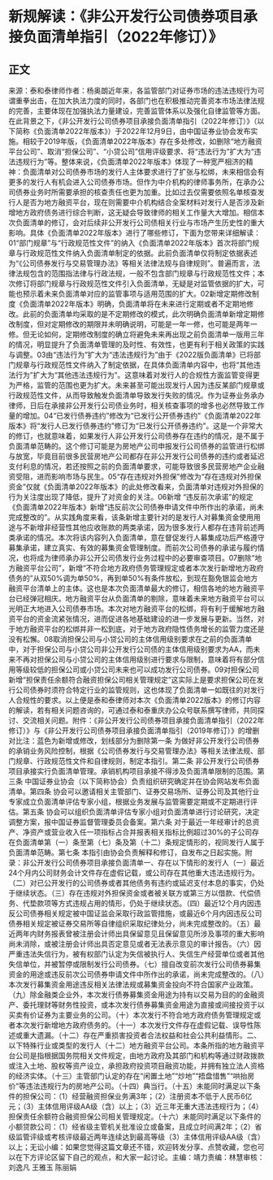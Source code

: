 # 新规解读：《非公开发行公司债券项目承接负面清单指引（2022年修订）》
## 正文
来源：泰和泰律师作者：杨奥朗近年来，各监管部门对证券市场的违法违规行为可谓重拳出击，在加大执法力度的同时，各部门也在积极推动完善资本市场法律法规的完善，主要体现在加强执法力量建设，完善监管体系以及强化自律监管等方面。在此背景之下，《非公开发行公司债券项目承接负面清单指引（2022年修订）》（以下简称《负面清单2022年版本》）于2022年12月9日，由中国证券业协会发布实施。相较于2019年版，《负面清单2022年版本》存在多处修改，如删除“地方融资平台公司”、取消“担保公司”、“小贷公司”信用评级要求、将“违法行为”扩大为“违法违规行为”等。整体来说，《负面清单2022年版本》体现了一种宽严相济的精神：负面清单对公司债券市场的发行人主体要求进行了扩张与松绑，未来相信会有更多的发行人有机会进入公司债券市场。但作为中介机构的律师事务所，在承办公司债券业务时所需要承担的核查责任也更为加重。比如过去仅需要依照名单核查发行人是否为地方融资平台，现在则需要中介机构结合全案材料对发行人是否涉及新增地方政府债务进行综合判断，这无疑会导致律师的相关工作量大大增加。相信本次负面清单的修订，会对后续非公开发行公司债相关行业与市场产生历史性的重大影响。具体《负面清单2022年版本》进行了哪些修订，下面为您带来详细解读：01“部门规章”与“行政规范性文件”的纳入《负面清单2022年版本》首次将部门规章与行政规范性文件纳入负面清单制定的依据。此前负面清单仅将制定依据表述为“《公司债券发行与交易管理办法》等相关法律法规与自律规则”。普遍而言，法律法规包含的范围指法律与行政法规，一般不包含部门规章与行政规范性文件；本次修订将部门规章与行政规范性文件引入负面清单，无疑是对监管依据的扩大，可能也预示着未来负面清单对应的监管事项与适用范围的扩大。02新增定期修改制度《负面清单2022年版本》明确，负面清单将在未来进行定期或者不定期地修改。此前的负面清单均采取的是不定期修改的模式，此次明确负面清单新增定期修改制度，但对定期修改的期限并未明确说明，可能是一年一修，也可能是两年一修。但无论如何，定期修改制度的确立将避免未来再出现之前负面清单一版用三年的情况，明显提升了负面清单管理的及时性、有效性，也更有利于相关政策的实践与调整。03由“违法行为”扩大为“违法违规行为”由于《2022版负面清单》已将部门规章与行政规范性文件纳入了制定依据，在具体负面清单内容中，也将“其他违法行为”扩大为“其他违法违规行为”。这意味着对发行人的合规性方面监管变得更为严格，监管的范围也更为扩大。未来甚至可能出现发行人因为违反某部门规章或行政规范性文件，从而导致触发负面清单导致发行失败的情况。作为证券业务承办律师，日后在承接非公开发行公司债业务时，相关核查事项的增多也必然导致工作量的增加。04“已发行债券违约”修改为“已发行公开债券违约”《负面清单2022年版本》将“发行人已发行债券违约”修订为“已发行公开债券违约”。这是一个非常大的修订，也就意味着，如果发行人非公开发行公司债券存在违约的情况，是不属于负面清单范畴的。这个修订可能是为房地产公司申报发行公司债券的监管进行松绑与放宽，毕竟目前很多民营房地产公司都存在非公开发行公司债券的违约或者延迟支付利息的情况，若还按照之前的负面清单要求，可能导致很多民营房地产企业融资受阻，进而影响市场与民生。05“存在违规对外担保”修改为“存在违规对外担保资金”仅就《负面清单2022年版本》的此处修改看来，负面清单对违规对外担保的行为关注度出现了降低，提升了对资金的关注。06新增 “违反前次承诺”的规定《负面清单2022年版本》新增“违反前次公司债券申请文件中所作出的承诺，尚未完成整改的”。从实践角度来看，该条新增主要针对的是发行人对募集资金使用用途与不新增非经营性其他应收账款的两类承诺，因为很多发行人都存在违背前述两类承诺的情况。本次将该内容列入负面清单，意在督促发行人募集成功后严格遵守募集承诺，建立真实、有效的募集资金管理制度。而前次公司债券的承诺与履约情况，也将成为律师承办非公开公司债发行业务过程中的必要审查项目。07删除“地方融资平台公司”，新增“不符合地方政府债务管理规定或者本次发行新增地方政府债务的”从双50%调为单50%，再到单50%有条件放松，到现在豁免银监会地方融资平台清单上的主体。这也是本次负面清单最大的修订，相信各地的地方融资平台已经弹冠相庆。地方融资平台从负面清单的剔除，意味着未来地方融资平台可以光明正大地进入公司债券市场。本次对地方融资平台的松绑，将有利于缓解地方融资平台的资金流紧张情况，进而促进各地基础建设的进一步发展与更新。当然，对于地方融资平台的松绑并非一松到底，对于地方政府隐性债务增长的监管力度还是没有松懈。08取消担保公司与小贷公司的主体信用级别要求在之前的负面清单中，对于担保公司与小贷公司非公开发行公司债的主体信用级别要求为AA，而未来不再对担保公司与小贷公司的主体信用级别进行要求与限制，意味着将有部分信用等级较低的担保公司或小贷公司未来也可以成功发行公司债券。09对担保公司新增“担保责任余额符合融资担保公司相关管理规定”这实际上是要求担保公司在发行公司债券时须符合特定行业的监管规则，这也体现了负面清单一如既往的对发行人合规性的要求。以上便是泰和泰律师对本次《负面清单2022版本》的修订内容的解读，若有相关问题咨询的，可通过泰和泰重庆办公众号联系撰写律师，共同探讨、交流相关问题。附件：《非公开发行公司债券项目承接负面清单指引（2022年修订）》与《非公开发行公司债券项目承接负面清单指引（2019年修订）》的增删对比注：蓝色为新增或修改，划线部分为删除第一条  为做好非公开发行公司债券的承销业务风险控制，根据《公司债券发行与交易管理办法》等相关法律法规、部门规章、行政规范性文件和自律规则，制定本指引。第二条  非公开发行公司债券项目承接实行负面清单管理。承销机构项目承接不得涉及负面清单限制的范围。第三条  中国证券业协会（以下简称协会）负责组织研究确定并在协会网站发布负面清单。第四条  协会可以邀请相关主管部门、证券交易场所、证券公司及其他行业专家成立负面清单评估专家小组，根据业务发展与监管需要定期或不定期进行评估。第五条  协会可以组织负面清单评估专家小组对负面清单进行讨论研究，决定调整方案，报中国证券监督管理委员会备案。第六条  对于最近一年经审计的总资产、净资产或营业收入任一项指标占合并报表相关指标比例超过30%的子公司存在负面清单第（一）条至第（七）条及第（十二）条规定情形的，视同发行人属于负面清单范畴。第七条  本指引由协会负责解释和修订，自发布之日起实施。附录：非公开发行公司债券项目承接负面清单一、存在以下情形的发行人（一）最近24个月内公司财务会计文件存在虚假记载，或公司存在其他重大违法违规行为。（二）对已公开发行的公司债券或者其他债务有违约或延迟支付本息的事实，仍处于继续状态。（三）存在违规对外担保资金或者被关联方或第三方以借款、代偿债务、代垫款项等方式违规占用的情形，仍处于继续状态。（四）最近12个月内因违反公司债券相关规定被中国证监会采取行政监管措施，或最近6个月内因违反公司债券相关规定被证券交易所等自律组织采取纪律处分，尚未完成整改的。（五）最近两年内财务报表曾被注册会计师出具保留意见且保留意见所涉及事项的重大影响尚未消除，或被注册会计师出具否定意见或者无法表示意见的审计报告。（六）因严重违法失信行为，被有权部门认定为失信被执行人、失信生产经营单位或者其他失信单位，并被暂停或限制发行公司债券。（七）擅自改变前次发行公司债券募集资金的用途或违反前次公司债券申请文件中所作出的承诺，尚未完成整改的。（八）本次发行募集资金用途违反相关法律法规或募集资金投向不符合国家产业政策。（九）除金融类企业外，本次发行债券募集资金用途为持有以交易为目的的金融资产、委托理财等财务性投资，或本次发行债券募集资金用途为直接或间接投资于以买卖有价证券为主要业务的公司。（十）本次发行不符合地方政府债务管理规定或者本次发行新增地方政府债务的。（十一）本次发行文件存在虚假记载、误导性陈述或重大遗漏。（十二）存在严重损害投资者合法权益和社会公共利益情形。二、以下特殊行业或类型的发行人（十二）地方融资平台公司。本条所指的地方融资平台公司是指根据国务院相关文件规定，由地方政府及其部门和机构等通过财政拨款或注入土地、股权等资产设立，承担政府投资项目融资功能，并拥有独立法人资格的经济实体。（十三）主管部门认定的存在“闲置土地”“炒地”“捂盘惜售”“哄抬房价”等违法违规行为的房地产公司。（十四）典当行。（十五）未能同时满足以下条件的担保公司：（1）经营融资担保业务满3年；（2）注册资本不低于人民币6亿元；（3）主体信用评级AA级（含）以上；（3）近三年无重大违法违规行为；（4）担保责任余额符合融资担保公司相关管理规定。（十六）未能同时满足以下条件的小额贷款公司：（1）经省级主管机关批准设立或备案，且成立时间满2年；（2）省级监管评级或考核评级最近两年连续达到最高等级（3）主体信用评级AA级（含）以上；无讼小编：如果您觉得这篇文章还不错，欢迎转发分享、点赞收藏，您也可以在下方评论区留下自己的观点，和大家一起讨论。主编：靖力责编：林慧审核：刘逸凡 王雅玉 陈丽娟